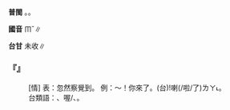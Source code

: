 
=={{ruby|呣|ㆬˇ}}==



'''普閩''' {{ruby|(文)|ㆠㆦˋ}}。{{ruby|(白)|ㆠㄨ˫}}。

'''國音''' <rt>ㆬˇ</rt>∥

'''台甘''' 未收∥

    

==='''『{{ruby|呣|ㆬˇ}}』'''===
: [情] 表：忽然察覺到。 例：～！你來了。(台){{ruby|嗯|ㄏㆭˊ}}!{{ruby|汝|ㄌㄧˋ}}{{ruby|來|ㄌㄞˊ}}喇(/啦/了)<rt>ㄌㄚ˪</rt>。
:台類語：{{ruby|嗯|ㆭˊ}}、喔/{{ruby|哦|ㆦˊ}}、{{ruby|哇|ㆣㄨㄚˊ}}。
:
    
